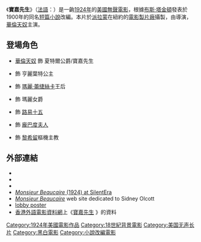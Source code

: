 {{expand|time=2016-11-20T21:47:05+00:00}}
{{Infobox film
| name           = 寶嘉先生
| original_name  = {{lang|fr|''Monsieur Beaucaire''}}
| image          = Monsieur Beaucaire 1924 screenshot - Rudolph Valentino and Bebe Daniels.JPG
| image_size   = 320px
| caption        = {{tsl|en|Bebe Daniels|比比·丹尼路士}}和[[魯道夫·瓦倫蒂諾|華倫天奴]]，取自本片截圖
| producer       = {{tsl|en|Sidney Olcott|薛尼·歐科特}}
| director       = {{tsl|en|Sidney Olcott|薛尼·歐科特}}
| writer         = Forrest Halsey<br>[[布斯·塔金頓|布斯·塔金頓]] (小說和劇本)<br>Evelyn Greenleaf Sutherland (劇本)
| starring       = [[魯道夫·瓦倫蒂諾|華倫天奴]]<br>{{tsl|en|Bebe Daniels|比比·丹尼路士}}<br>{{tsl|en|Lois Wilson (actress)|洛伊絲·威爾遜}}
| music          = In theatre
| cinematography = Harry Fischbeck
| editing        = Patricia Rooney
| distributor    = [[派拉蒙電影|派拉蒙電影]]
| released       = {{Film date|1924|08|11}}
| runtime        = 106分鐘
| country        = {{USA}}
| language       = [[默片|默片]]配英文間幕
| hk_name       = 寶嘉先生
}}
{{Portal box|電影|美國}}

《'''寶嘉先生'''》（[[法語|法語]]：{{lang|fr|''Monsieur Beaucaire''}}）是一齣[[1924年電影|1924年]]的[[美國電影|美國]][[無聲電影|無聲電影]]，根據[[布斯·塔金頓|布斯·塔金頓]]發表於1900年的同名[[短篇小說|短篇小說]]改編。本片於[[派拉蒙電影|派拉蒙]]在紐約的[[電影製片廠|電影製片廠]]攝製，由{{tsl|en|Sidney Olcott|薛尼·歐科特}}導演，[[魯道夫·瓦倫蒂諾|華倫天奴]]主演。

== 登場角色 ==
*[[魯道夫·瓦倫蒂諾|華倫天奴]] 飾 夏特爾公爵/寶嘉先生
*{{tsl|en|Bebe Daniels|比比·丹尼路士}} 飾 亨麗葉特公主
*{{tsl|en|Lois Wilson (actress)|洛伊絲·威爾遜}} 飾 [[瑪麗·蕾緁絲卡|瑪麗·蕾緁絲卡]]王后
*{{tsl|en|Doris Kenyon|朶瑞絲·凱榮}} 飾 瑪麗女爵
*{{tsl|en|Lowell Sherman|羅威爾·謝爾曼}} 飾 [[路易十五|路易十五]]
*{{tsl|en|Paulette Duval|波萊特·杜瓦爾}} 飾 [[龐巴度夫人|龐巴度夫人]]
*{{tsl|en|John Davidson (actor)|約翰·戴維森}} 飾 [[黎希留|黎希留]]樞機主教

== 外部連結 ==
*{{IMDb title|0015145|寶嘉先生}}
*{{Amg movie|33141|寶嘉先生}}
*{{Rotten-tomatoes|monsieur_beaucaire|寶嘉先生}}
*[http://www.silentera.com/PSFL/data/M/MonsieurBeaucaire1924.html ''Monsieur Beaucaire'' (1924) at SilentEra] {{Wayback|url=http://www.silentera.com/PSFL/data/M/MonsieurBeaucaire1924.html |date=20210129123902 }}
*[http://www.sidneyolcott.com/Monsieur_Beaucaire.htm ''Monsieur Beaucaire''] {{Wayback|url=http://www.sidneyolcott.com/Monsieur_Beaucaire.htm |date=20200222165857 }} web site dedicated to Sidney Olcott {{fr}}
*[http://l7.alamy.com/zooms/0282b57ccc8b4b5a92a39ee0cda6ad3d/monsieur-beaucaire-poster-for-1924-silent-film-with-rudolph-valentino-ba81te.jpg lobby poster] {{Wayback|url=http://l7.alamy.com/zooms/0282b57ccc8b4b5a92a39ee0cda6ad3d/monsieur-beaucaire-poster-for-1924-silent-film-with-rudolph-valentino-ba81te.jpg |date=20160807152838 }}
*[[香港外語電影資料網|香港外語電影資料網]]上《[http://playitagain.info/site/1927/monsieur-beaucaire/ 寶嘉先生] {{Wayback|url=http://playitagain.info/site/1927/monsieur-beaucaire/ |date=20181001045248 }}》的資料 {{zh-hk}}

[[Category:1924年美國電影作品|Category:1924年美國電影作品]]
[[Category:18世紀背景電影|Category:18世紀背景電影]]
[[Category:美国无声长片|Category:美国无声长片]]
[[Category:黑白電影|Category:黑白電影]]
[[Category:小說改編電影|Category:小說改編電影]]